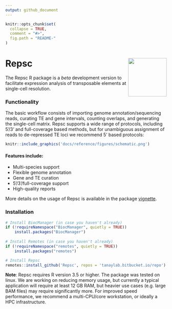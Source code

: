 ```yaml
---
output: github_document
---
```


```r
knitr::opts_chunk$set(
  collapse = TRUE,
  comment = "#>",
  fig.path = "README-"
)
```

# Repsc <img src="docs/reference/figures/logo.png" align="right" alt="" width="120" />

The Repsc R package is a _beta_ development version to facilitate expression analysis of transposable elements at single-cell resolution.

### Functionality

The basic workflow consists of importing genome annotation/sequencing reads, curating TE and gene intervals, counting overlaps, and generating the single-cell matrix. Repsc supports a wide range of protocols, including 5'/3' and full-coverage based methods, but for unambiguous assignment of reads to de-repressed TE loci we recommend 5' based protocols:

```r
knitr::include_graphics('docs/reference/figures/schematic.png')
```
 
#### Features include:
 * Multi-species support
 * Flexible genome annotation
 * Gene and TE curation
 * 5'/3'/full-coverage support
 * High-quality reports
 
More details on the usage of Repsc is available in the package [vignette](https://tanaylab.bitbucket.io/Repsc/articles/Repsc.html). 

### Installation

```r
# Install BiocManager (in case you haven't already)
if (!requireNamespace("BiocManager", quietly = TRUE))
    install.packages("BiocManager")
    
# Install Remotes (in case you haven't already)
if (!requireNamespace("remotes", quietly = TRUE))
    install.packages("remotes")

# Install Repsc
remotes::install_github('Repsc', repos = 'tanaylab.bitbucket.io/repo')
```

**Note**: Repsc requires R version 3.5 or higher. The package was tested on linux. We are working on reducing memory usage, but currently a typical application will require at least 12 GB RAM, but heavier use cases (e.g. large BAM files) may require significantly more. For improved speed performance, we recommend a multi-CPU/core workstation, or ideally a HPC infrastructure.
